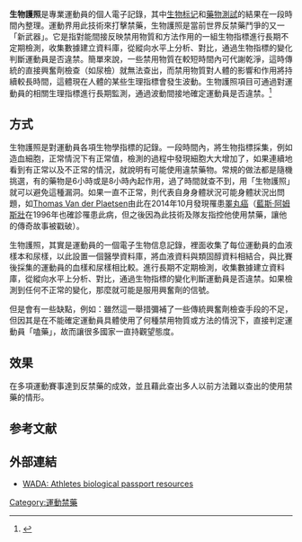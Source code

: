 {{distinguish|生物特徵護照}}
'''生物護照'''是專業運動員的個人電子記錄，其中[[生物标记|生物标记]]和[[藥物測試|藥物測試]]的結果在一段時間內整理。運動界用此技術來打擊禁藥，生物護照是當前世界反禁藥鬥爭的又一「新武器」。它是指對能間接反映禁用物質和方法作用的一組生物指標進行長期不定期檢測，收集數據建立資料庫，從縱向水平上分析、對比，通過生物指標的變化判斷運動員是否違禁。簡單來說，一些禁用物質在較短時間內可代謝乾淨，這時傳統的直接興奮劑檢查（如尿檢）就無法查出，而禁用物質對人體的影響和作用將持續較長時間，這體現在人體的某些生理指標會發生波動。生物護照項目可通過對運動員的相關生理指標進行長期監測，通過波動間接地確定運動員是否違禁。<ref>{{cite web| url=http://www.doping.chuv.ch/en/lad_home/lad-prestations-laboratoire/lad-prestations-laboratoire-passeport.htm| title=Information on the athlete biological passport| author=[[Swiss_Laboratory_for_Doping_Analyses|Swiss Laboratory for Doping Analyses]]| access-date=2017-04-27| archive-url=https://web.archive.org/web/20090912082241/http://www.doping.chuv.ch/en/lad_home/lad-prestations-laboratoire/lad-prestations-laboratoire-passeport.htm| archive-date=2009-09-12| dead-url=yes}}</ref>
== 方式 ==
生物護照是對運動員各項生物學指標的記錄。一段時間內，將生物指標採集，例如造血細胞，正常情況下有正常值，檢測的過程中發現細胞大大增加了，如果連續地看到有正常以及不正常的情況，就說明有可能使用違禁藥物。常規的做法都是隨機挑選，有的藥物是6小時或是8小時內起作用，過了時間就查不到，用「生物護照」就可以避免這種漏洞。如果一直不正常，則代表自身身體狀況可能身體狀況出問題，如[[Thomas_Van_der_Plaetsen|Thomas Van der Plaetsen]]由此在2014年10月發現罹患[[睪丸癌|睪丸癌]]（[[藍斯·阿姆斯壯|藍斯·阿姆斯壯]]在1996年也確診罹患此病，但之後因為此技術及隊友指控他使用禁藥，讓他的傳奇故事被戳破）。

生物護照，其實是運動員的一個電子生物信息記錄，裡面收集了每位運動員的血液樣本和尿樣，以此設置一個醫學資料庫，將血液資料與類固醇資料相結合，與比賽後採集的運動員的血樣和尿樣相比較。進行長期不定期檢測，收集數據建立資料庫，從縱向水平上分析、對比，通過生物指標的變化判斷運動員是否違禁。如果檢測到任何不正常的變化，那麼就可能是服用興奮劑的信號。

但是會有一些缺點，例如：雖然這一舉措彌補了一些傳統興奮劑檢查手段的不足，但因其是在不能確定運動員具體使用了何種禁用物質或方法的情況下，直接判定運動員「嗑藥」，故而讓很多國家一直持觀望態度。

== 效果 ==
在多項運動賽事達到反禁藥的成效，並且藉此查出多人以前方法難以查出的使用禁藥的情形。

== 参考文献 ==
{{Reflist}}

== 外部連結 ==
* [https://www.wada-ama.org/en/resources/search?f%5B0%5D=field_topic%3A154 WADA: Athletes biological passport resources] {{Wayback|url=https://www.wada-ama.org/en/resources/search?f%5B0%5D=field_topic%3A154 |date=20210420103528 }}

[[Category:運動禁藥|Category:運動禁藥]]